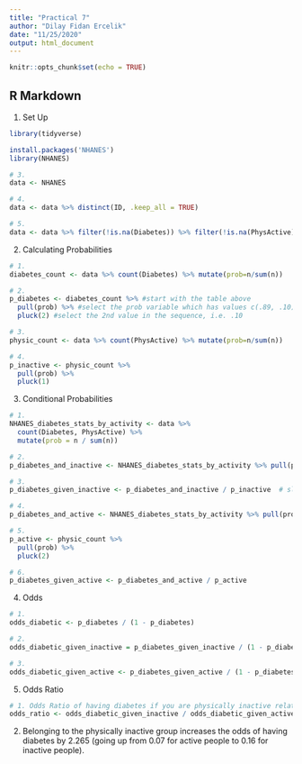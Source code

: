 ```yaml
---
title: "Practical 7"
author: "Dilay Fidan Ercelik"
date: "11/25/2020"
output: html_document
---
```


```r
knitr::opts_chunk$set(echo = TRUE)
```

## R Markdown

1. Set Up
```r
library(tidyverse)

install.packages('NHANES')
library(NHANES)
```

```r
# 3.
data <- NHANES

# 4. 
data <- data %>% distinct(ID, .keep_all = TRUE)

# 5.
data <- data %>% filter(!is.na(Diabetes)) %>% filter(!is.na(PhysActive))

```

2. Calculating Probabilities

```r
# 1.
diabetes_count <- data %>% count(Diabetes) %>% mutate(prob=n/sum(n))
```

```r
# 2.
p_diabetes <- diabetes_count %>% #start with the table above
  pull(prob) %>% #select the prob variable which has values c(.89, .10)
  pluck(2) #select the 2nd value in the sequence, i.e. .10

```

```r
# 3.
physic_count <- data %>% count(PhysActive) %>% mutate(prob=n/sum(n))
```

```r
# 4.
p_inactive <- physic_count %>%
  pull(prob) %>%
  pluck(1)
```


3. Conditional Probabilities

```r
# 1.
NHANES_diabetes_stats_by_activity <- data %>% 
  count(Diabetes, PhysActive) %>% 
  mutate(prob = n / sum(n))
```


```r
# 2.
p_diabetes_and_inactive <- NHANES_diabetes_stats_by_activity %>% pull(prob) %>% pluck(3)  # Diabetes = Yes, PhysActive = No
```

```r
# 3.
p_diabetes_given_inactive <- p_diabetes_and_inactive / p_inactive  # slide 5 of the Lecture 7, i.e. joint_proba(diabetes AND inactivity) / overall_proba_of_inactivity
```

```r
# 4.
p_diabetes_and_active <- NHANES_diabetes_stats_by_activity %>% pull(prob) %>% pluck(4)  # Diabetes = Yes, PhysActive = Yes
```

```r
# 5.
p_active <- physic_count %>%
  pull(prob) %>%
  pluck(2)
```

```r
# 6.
p_diabetes_given_active <- p_diabetes_and_active / p_active
```


4. Odds

```r
# 1.
odds_diabetic <- p_diabetes / (1 - p_diabetes)
```

```r
# 2.
odds_diabetic_given_inactive = p_diabetes_given_inactive / (1 - p_diabetes_given_inactive)
```

```r
# 3.
odds_diabetic_given_active <- p_diabetes_given_active / (1 - p_diabetes_given_active)
```


5. Odds Ratio

```r
# 1. Odds Ratio of having diabetes if you are physically inactive relative to if you are active (p_diabetes_given_active = base rate)
odds_ratio <- odds_diabetic_given_inactive / odds_diabetic_given_active
```

2. 
Belonging to the physically inactive group increases the odds of having diabetes by 2.265 (going up from 0.07 for active people to 0.16 for inactive people).









